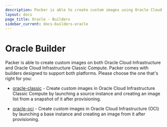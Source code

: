 ```yaml
---
description: Packer is able to create custom images using Oracle Cloud Infrastructure.
layout: docs
page_title: Oracle - Builders
sidebar_current: docs-builders-oracle
---
```


# Oracle Builder

Packer is able to create custom images on both Oracle Cloud Infrastructure and
Oracle Cloud Infrastructure Classic Compute. Packer comes with builders
designed to support both platforms. Please choose the one that's right for you:

- [oracle-classic](/docs/builders/oracle-classic.html) - Create custom images
  in Oracle Cloud Infrastructure Classic Compute by launching a source
  instance and creating an image list from a snapshot of it after
  provisioning.

- [oracle-oci](/docs/builders/oracle-oci.html) - Create custom images in
  Oracle Cloud Infrastructure (OCI) by launching a base instance and creating
  an image from it after provisioning.
